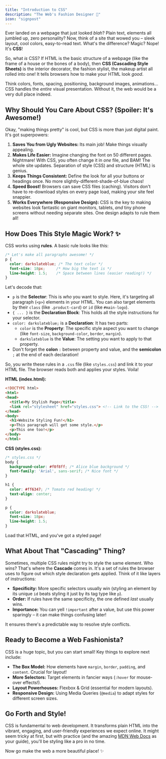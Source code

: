 ```yaml
---
title: "Introduction to CSS"
description: "The Web's Fashion Designer 👗"
icon: "signpost"
---
```


Ever landed on a webpage that just looked *blah*? Plain text, elements all jumbled up, zero personality? Now, think of a site that wowed you – sleek layout, cool colors, easy-to-read text. What's the difference? Magic? Nope! It's **CSS**!

So, what *is* CSS? If HTML is the basic structure of a webpage (like the frame of a house or the bones of a body), then **CSS (Cascading Style Sheets)** is the interior decorator, the fashion stylist, the makeup artist all rolled into one! It tells browsers how to make your HTML look *good*.

Think colors, fonts, spacing, positioning, background images, animations... CSS handles the *entire* visual presentation. Without it, the web would be a very dull place indeed.

## Why Should You Care About CSS? (Spoiler: It's Awesome!)

Okay, "making things pretty" is cool, but CSS is more than just digital paint. It's got superpowers:

1.  **Saves You from Ugly Websites:** Its main job! Make things visually appealing.
2.  **Makes Life Easier:** Imagine changing the font on 50 different pages. Nightmare! With CSS, you often change it in *one* file, and BAM! The whole site updates. Separation of style (CSS) and structure (HTML) is genius.
3.  **Keeps Things Consistent:** Define the look for all your buttons or headings once. No more slightly-different-shade-of-blue chaos!
4.  **Speed Boost!** Browsers can save CSS files (caching). Visitors don't have to re-download styles on every page load, making your site feel snappier.
5.  **Works Everywhere (Responsive Design):** CSS is the key to making websites look fantastic on giant monitors, tablets, *and* tiny phone screens without needing separate sites. One design adapts to rule them all!

## How Does This Style Magic Work? ✨

CSS works using **rules**. A basic rule looks like this:

```css
/* Let's make all paragraphs awesome! */
p {
  color: darkslateblue; /* The text color */
  font-size: 18px;     /* How big the text is */
  line-height: 1.5;    /* Space between lines (easier reading!) */
}
```

Let's decode that:

*   `p` is the **Selector**: This is *who* you want to style. Here, it's targeting all paragraph (`<p>`) elements in your HTML. You can also target elements by their `class` (like `.product-card`) or `id` (like `#main-logo`).
*   `{ ... }` is the **Declaration Block**: This holds all the style instructions for your selector.
*   `color: darkslateblue;` is a **Declaration**: It has two parts:
    *   `color` is the **Property**: The specific style aspect you want to change (like `font-size`, `background-color`, `border`, `margin`).
    *   `darkslateblue` is the **Value**: The setting you want to apply to that property.
*   Don't forget the **colon** `:` between property and value, and the **semicolon** `;` at the end of each declaration!

So, you write these rules in a `.css` file (like `styles.css`) and link it to your HTML file. The browser reads both and applies your styles. Voila!

**HTML (index.html):**
```html
<!DOCTYPE html>
<html>
<head>
  <title>My Stylish Page</title>
  <link rel="stylesheet" href="styles.css"> <!-- Link to the CSS! -->
</head>
<body>
  <h1>Website Styling Fun!</h1>
  <p>This paragraph will get some style.</p>
  <p>This one too!</p>
</body>
</html>
```

**CSS (styles.css):**
```css
/* styles.css */
body {
  background-color: #f0f8ff; /* Alice blue background */
  font-family: 'Arial', sans-serif; /* Nice font */
}

h1 {
  color: #ff6347; /* Tomato red heading! */
  text-align: center;
}

p {
  color: darkslateblue;
  font-size: 18px;
  line-height: 1.5;
}
```
Load that HTML, and you've got a styled page!

## What About That "Cascading" Thing?

Sometimes, multiple CSS rules might try to style the same element. Who wins? That's where the **Cascade** comes in. It's a set of rules the browser uses to figure out which style declaration gets applied. Think of it like layers of instructions:

*   **Specificity:** More specific selectors usually win (styling an element by its unique `id` beats styling it just by its tag type like `p`).
*   **Order:** If rules have the same specificity, the one defined *last* usually wins.
*   **Importance:** You can yell `!important` after a value, but use this power sparingly – it can make things confusing later!

It ensures there's a predictable way to resolve style conflicts.

## Ready to Become a Web Fashionista?

CSS is a huge topic, but you can start small! Key things to explore next include:

*   **The Box Model:** How elements have `margin`, `border`, `padding`, and `content`. Crucial for layout!
*   **More Selectors:** Target elements in fancier ways (`:hover` for mouse-over effects!).
*   **Layout Powerhouses:** Flexbox & Grid (essential for modern layouts).
*   **Responsive Design:** Using Media Queries (`@media`) to adapt styles for different screen sizes.

## Go Forth and Style!

CSS is fundamental to web development. It transforms plain HTML into the vibrant, engaging, and user-friendly experiences we expect online. It might seem tricky at first, but with practice (and the amazing [MDN Web Docs](https://developer.mozilla.org/en-US/docs/Web/CSS) as your guide), you'll be styling like a pro in no time.

Now go make the web a more beautiful place! ✨

